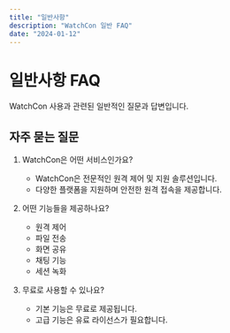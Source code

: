 ```yaml
---
title: "일반사항"
description: "WatchCon 일반 FAQ"
date: "2024-01-12"
---
```


# 일반사항 FAQ

WatchCon 사용과 관련된 일반적인 질문과 답변입니다.

## 자주 묻는 질문

1. WatchCon은 어떤 서비스인가요?
   - WatchCon은 전문적인 원격 제어 및 지원 솔루션입니다.
   - 다양한 플랫폼을 지원하며 안전한 원격 접속을 제공합니다.

2. 어떤 기능들을 제공하나요?
   - 원격 제어
   - 파일 전송
   - 화면 공유
   - 채팅 기능
   - 세션 녹화

3. 무료로 사용할 수 있나요?
   - 기본 기능은 무료로 제공됩니다.
   - 고급 기능은 유료 라이선스가 필요합니다.
